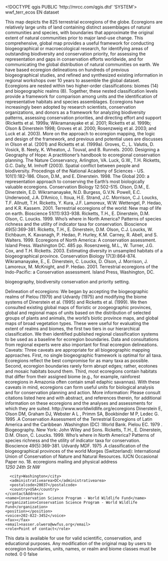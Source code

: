 <!DOCTYPE qgis PUBLIC 'http://mrcc.com/qgis.dtd' 'SYSTEM'>
<qgis version="3.24.0-Tisler">
  <identifier>wwf_terr_ecos</identifier>
  <parentidentifier></parentidentifier>
  <language>EN</language>
  <type>dataset</type>
  <title>wwf_terr_ecos</title>
  <abstract>This map depicts the 825 terrestrial ecoregions of the globe. Ecoregions are relatively large units of land containing distinct assemblages of natural communities and species, with boundaries that approximate the original extent of natural communities prior to major land-use change. This comprehensive, global map provides a useful framework for conducting biogeographical or macroecological research, for identifying areas of outstanding biodiversity and conservation priority, for assessing the representation and gaps in conservation efforts worldwide, and for communicating the global distribution of natural communities on earth. We have based ecoregion delineations on hundreds of previous biogeographical studies, and refined and synthesized existing information in regional workshops over 10 years to assemble the global dataset. Ecoregions are nested within two higher-order classifications: biomes (14) and biogeographic realms (8). Together, these nested classification levels provide a framework for comparison among units and the identification of representative habitats and species assemblages. Ecoregions have increasingly been adopted by research scientists, conservation organizations, and donors as a framework for analyzing biodiversity patterns, assessing conservation priorities, and directing effort and support (Ricketts et al. 1999a; Wikramanayake et al. 2001; Ricketts et al. 1999b; Olson &amp; Dinerstein 1998; Groves et al. 2000; Rosenzweig et al. 2003; and Luck et al. 2003). More on the approach to ecoregion mapping, the logic and design of the framework, and previous and potential uses are discusses in Olson et al. (2001) and Ricketts et al. (1999a). Groves, C., L. Valutis, D. Vosick, B. Neely, K. Wheaton, J. Touval, and B. Runnels. 2000. Designing a Geography of Hope: A practitioner's handbook to ecoregional conservation planning. The Nature Conservancy, Arlington, VA. Luck, G.W., T.H. Ricketts, G.C. Daily, M. Imhoff (2003). Spatial conflict between people and biodiversity. Procedings of the National Academy of Sciences - US. 101(1):182-186. Olson, D.M., and E. Dinerstein. 1998. The Global 200: a representation approach to conserving the Earth's most biologically valuable ecoregions. Conservation Biology 12:502-515. Olson, D.M., E. Dinerstein, E.D. Wikramanayake, N.D. Burgess, G.V.N. Powell, E.C. Underwood, J.A. D'Amico, I. Itoua, H.E. Strand, J.C. Morrison, C.J. Loucks, T.F. Allnutt, T.H. Ricketts, Y. Kura, J.F. Lamoreux, W.W. Wettengel, P. Hedao, and K.R. Kassem. 2001. Terrestrial ecoregions of the world: New map of life on earth. Bioscience 51(11):933-938. Ricketts, T.H., E. Dinerstein, D.M. Olson, C. Loucks. 1999. Who's where in North America? Patterns of species richness and the utility of indicator taxa for conservation. Bioscience 49(5):369-381. Ricketts, T.H., E. Dinerstein, D.M. Olson, C.J. Loucks, W. Eichbaum, K. Kavanagh, P. Hedao, P. Hurley, K.M. Carney, R. Abell, and S. Walters. 1999. Ecoregions of North America: A conservation assessment. Island Press. Washington DC. 485 pp. Rosenzweig, M.L., W. Turner, J.G. Cox, and T.H. Ricketts. 2003. Estimating diversity in unsampled habitats of a biogeographical province. Conservation Biology 17(3):864-874. Wikramanayake, E., E. Dinerstein, C. Loucks, D. Olson, J. Morrison, J. Lamoreux, M. McKnight, and P. Hedao. 2001. Terrestrial ecoregions of the Indo-Pacific: a Conservation assessment. Island Press, Washington, DC.

biogeography, biodiversity conservation and priority setting.

Delineation of ecoregions: We began by accepting the biogeographic realms of Pielou (1979) and Udvardy (1975) and modifying the biome systems of Dinerstein et al. (1995) and Ricketts et al. (1999). We then consulted existing global maps of floristic or zoogeographic provinces, global and regional maps of units based on the distribution of selected groups of plants and animals, the world's biotic province maps, and global maps of broad vegetation types. These were useful for evaluating the extent of realms and biomes, the first two tiers in our hierarchical classification. We then identified published regional classification systems to be used as a baseline for ecoregion boundaries. Data and consultations from regional experts were also important for final ecoregion delineations. Caveats: Three caveats are appropriate for all biogeographic mapping approaches. First, no single biogeographic framework is optimal for all taxa. Ecoregions reflect the best compromise for as many taxa as possible. Second, ecoregion boundaries rarely form abrupt edges; rather, ecotones and mosaic habitats bound them. Third, most ecoregions contain habitats that differ from their assigned biome (e.g., for example, rainforest ecoregions in Amazonia often contain small edaphic savannas). With these caveats in mind, ecoregions can form useful units for biological analysis and for conservation planning and action. More information: Please consult citations listed here and with abstract, and references therein, for additional information on these ecoregions and the analyses and assessments for which they are suited. http://www.worldwildlife.org/ecoregions Dinerstein E, Olson DM, Graham DJ, Webster A L , Primm SA, Bookbinder M P, Ledec G. 1995 .A Conservation Assessment of the Terrestrial Ecoregions of Latin America and the Caribbean .Washington (DC) :World Bank. Pielou EC. 1979 . Biogeography. New York: John Wiley and Sons. Ricketts, T.H., E. Dinerstein, D.M. Olson, C. Loucks. 1999. Who's where in North America? Patterns of species richness and the utility of indicator taxa for conservation. Bioscience 49(5):369-381. Udvardy MDF. 1975 .A classification of the biogeographical provinces of the world Morges (Switzerland): International Union of Conservation of Nature and Natural Resources. IUCN Occasional Paper no. 18.</abstract>
  <keywords vocabulary="gmd:topicCategory">
    <keyword>ecoregions</keyword>
    <keyword></keyword>
    <keyword></keyword>
  </keywords>
  <contact>
    <contactAddress>
      <type>mailing and physical address</type>
      <address>1250 24th St  NW</address>
      <city>Washington</city>
      <administrativearea>DC</administrativearea>
      <postalcode>20037</postalcode>
      <country>USA</country>
    </contactAddress>
    <name>Conservation Science Program - World Wildlife Fund</name>
    <organization>Conservation Science Program - World Wildlife Fund</organization>
    <position></position>
    <voice>202-822-3452</voice>
    <fax></fax>
    <email>nasser.olwero@wwfus.org</email>
    <role>Point of contact</role>
  </contact>
  <links>
    <link description="" name="Shapefile" format="" url="file://\\SASQUATCH\DATA\ecoregions\version_2\newest version\wwf_terr_ecos" type="Local Area Network" size="" mimeType=""/>
  </links>
  <fees></fees>
  <constraints type="Access">This data is available for use for valid scientific, conservation, and educational purposes. </constraints>
  <rights>Any modification of the original map by users to ecoregion boundaries, units, names, or realm and biome classes must be noted. </rights>
  <encoding></encoding>
  <crs>
    <spatialrefsys nativeFormat="Wkt">
      <wkt></wkt>
      <proj4></proj4>
      <srsid>0</srsid>
      <srid>0</srid>
      <authid></authid>
      <description></description>
      <projectionacronym></projectionacronym>
      <ellipsoidacronym></ellipsoidacronym>
      <geographicflag>false</geographicflag>
    </spatialrefsys>
  </crs>
  <extent>
    <spatial maxx="179.99998899999999935" dimensions="2" maxz="0" minz="0" minx="-179.99998899999999935" maxy="83.62312500000000171" crs="EPSG:4326" miny="-89.89197299999999302"/>
  </extent>
</qgis>
